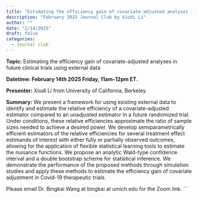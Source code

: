 ```yaml
---
title: "Estimating the efficiency gain of covariate-adjusted analyses in future clinical trials using external data"
description: "February 2025 Journal Club by Xiudi Li"
author: ""
date: "2/14/2025"
draft: false
categories:
  - journal club
---
```


**Topic:** Estimating the efficiency gain of covariate-adjusted analyses in future clinical trials using external data

**Datetime: February 14th 2025 Friday, 11am-12pm ET.**

**Presenter:** Xiudi Li from University of California, Berkeley

**Summary:** We present a framework for using existing external data to identify and estimate the relative efficiency of a covariate-adjusted estimator compared to an unadjusted estimator in a future randomized trial. Under conditions, these relative efficiencies approximate the ratio of sample sizes needed to achieve a desired power. We develop semiparametrically efficient estimators of the relative efficiencies for several treatment effect estimands of interest with either fully or partially observed outcomes, allowing for the application of flexible statistical learning tools to estimate the nuisance functions. We propose an analytic Wald-type confidence interval and a double bootstrap scheme for statistical inference. We demonstrate the performance of the proposed methods through simulation studies and apply these methods to estimate the efficiency gain of covariate adjustment in Covid-19 therapeutic trials.

Please email Dr. Bingkai Wang at bingkai at umich.edu for the Zoom link.
```
